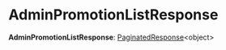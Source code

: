 
# AdminPromotionListResponse

 **AdminPromotionListResponse**: [PaginatedResponse](../types.HttpTypes.PaginatedResponse/page.mdx)&#60;object&#62;
